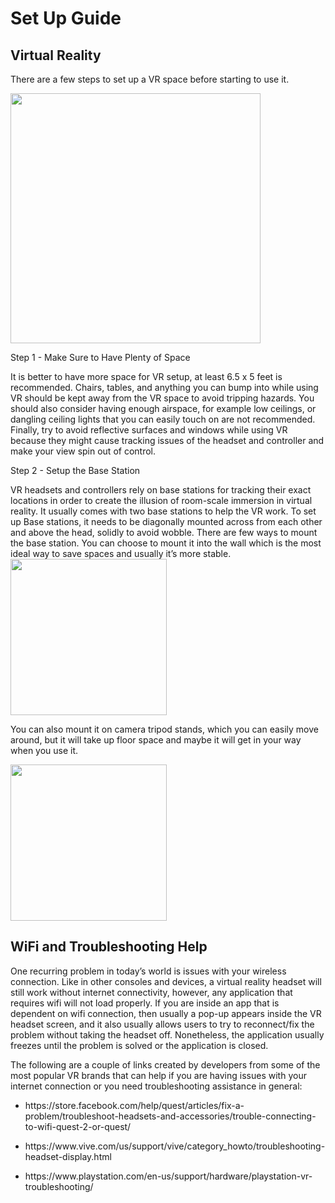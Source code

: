 # Set Up Guide

## Virtual Reality

There are a few steps to set up a VR space before starting to use it.

![](images/vrSetup.png){width=400}

Step 1 - Make Sure to Have Plenty of Space

It is better to have more space for VR setup, at least 6.5 x 5 feet is recommended. Chairs, tables, and anything you can bump into while using VR should be kept away from the VR space to avoid tripping hazards. You should also consider having enough airspace, for example low ceilings, or dangling ceiling lights that you can easily touch on are not recommended. Finally, try to avoid reflective surfaces and windows while using VR because they might cause tracking issues of the headset and controller and make your view spin out of control.

Step 2 - Setup the Base Station

VR headsets and controllers rely on base stations for tracking their exact locations in order to create the illusion of room-scale immersion in virtual reality. It usually comes with two base stations to help the VR work. To set up Base stations, it needs to be diagonally mounted across from each other and above the head, solidly to avoid wobble. There are few ways to mount the base station. You can choose to mount it into the wall which is the most ideal way to save spaces and usually it’s more stable. 
![](images/wallMount.png){width=250}

You can also mount it on camera tripod stands, which you can easily move around, but it will take up floor space and maybe it will get in your way when you use it.

![](images/tripod.png){width=250}

## WiFi and Troubleshooting Help

One recurring problem in today's world is issues with your wireless connection. Like in other consoles and devices, a virtual reality headset will still work without internet connectivity, however, any application that requires wifi will not load properly. If you are inside an app that is dependent on wifi connection, then usually a pop-up appears inside the VR headset screen, and it also usually allows users to try to reconnect/fix the problem without taking the headset off. Nonetheless, the application usually freezes until the problem is solved or the application is closed.

The following are a couple of links created by developers from some of the most popular VR brands that can help if you are having issues with your internet connection or you need troubleshooting assistance in general:

* https://store.facebook.com/help/quest/articles/fix-a-problem/troubleshoot-headsets-and-accessories/trouble-connecting-to-wifi-quest-2-or-quest/

* https://www.vive.com/us/support/vive/category_howto/troubleshooting-headset-display.html 

* https://www.playstation.com/en-us/support/hardware/playstation-vr-troubleshooting/






